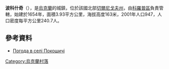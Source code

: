 {{coord|51|47|11|N|32|57|10|E|scale:100000|display=title}}

'''波科什奇'''（{{lang-uk|Покошичі}}），是[[烏克蘭|烏克蘭]]的城鎮，位於該國北部[[切爾尼戈夫州|切爾尼戈夫州]]，由[[科羅普區|科羅普區]]負責管轄，始建於1654年，面積3.93平方公里，海拔高度163米，2001年人口947，人口密度每平方公里240.7人。

==參考資料==
* [http://weather.in.ua/ua/chernigovskaja/21047 Погода в селі Покошичі] {{Wayback|url=http://weather.in.ua/ua/chernigovskaja/21047 |date=20160305111635 }}

{{Ukraine-geo-stub}}
[[Category:烏克蘭村落|Category:烏克蘭村落]]